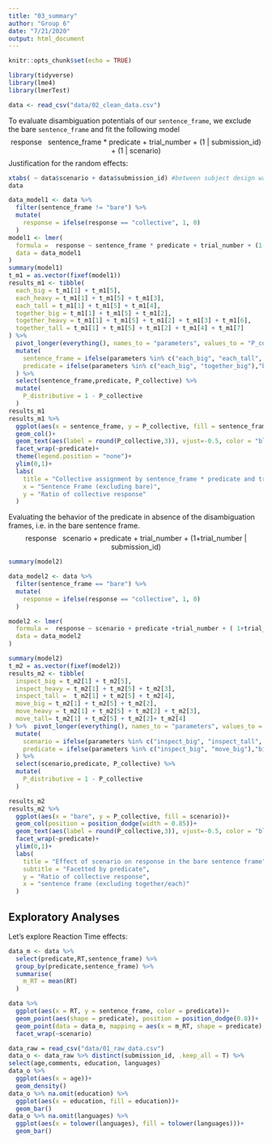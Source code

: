 ```yaml
---
title: "03_summary"
author: "Group 6"
date: "7/21/2020"
output: html_document
---
```


```r
knitr::opts_chunk$set(echo = TRUE)
```


```r
library(tidyverse)
library(lme4)
library(lmerTest)
```

```r
data <- read_csv("data/02_clean_data.csv")
```

To evaluate disambiguation potentials of our `sentence_frame`, we exclude the bare `sentence_frame` and fit the following model
$$\text{response ~ sentence_frame * predicate + trial_number + (1 | submission_id) + (1 | scenario)}$$
Justification for the random effects: 
```r
xtabs( ~ data$scenario + data$submission_id) #between subject design warrants random intercepts for subject_id and scenario
data
```



```r
data_model1 <- data %>% 
  filter(sentence_frame != "bare") %>% 
  mutate(
    response = ifelse(response == "collective", 1, 0)
  )
model1 <- lmer(
  formula =  response ~ sentence_frame * predicate + trial_number + (1| submission_id) + (1|scenario),
  data = data_model1
)
summary(model1)
t_m1 = as.vector(fixef(model1))
results_m1 <- tibble(
  each_big = t_m1[1] + t_m1[5],
  each_heavy = t_m1[1] + t_m1[5] + t_m1[3],
  each_tall = t_m1[1] + t_m1[5] + t_m1[4],
  together_big = t_m1[1] + t_m1[5] + t_m1[2],
  together_heavy = t_m1[1] + t_m1[5] + t_m1[2] + t_m1[3] + t_m1[6],
  together_tall = t_m1[1] + t_m1[5] + t_m1[2] + t_m1[4] + t_m1[7]
) %>% 
  pivot_longer(everything(), names_to = "parameters", values_to = "P_collective") %>% 
  mutate(
    sentence_frame = ifelse(parameters %in% c("each_big", "each_tall", "each_heavy"),"each","together"),
    predicate = ifelse(parameters %in% c("each_big", "together_big"),"big", ifelse(parameters %in% c("each_tall", "together_tall"),"tall","heavy"))
  ) %>% 
  select(sentence_frame,predicate, P_collective) %>% 
  mutate(
    P_distributive = 1 - P_collective
  )
results_m1
results_m1 %>% 
  ggplot(aes(x = sentence_frame, y = P_collective, fill = sentence_frame))+
  geom_col()+
  geom_text(aes(label = round(P_collective,3)), vjust=-0.5, color = "black", position = position_dodge(0.85), size = 4)+
  facet_wrap(~predicate)+
  theme(legend.position = "none")+
  ylim(0,1)+
  labs(
    title = "Collective assignment by sentence_frame * predicate and trial number",
    x = "Sentence Frame (excluding bare)",
    y = "Ratio of collective response"
  )
```

Evaluating the behavior of the predicate in absence of the disambiguation frames, i.e. in the bare sentence frame.
$$\text{response ~ scenario + predicate + trial_number + (1+trial_number | submission_id)}$$
```r
summary(model2)
```

```r
data_model2 <- data %>% 
  filter(sentence_frame == "bare") %>% 
  mutate(
    response = ifelse(response == "collective", 1, 0)
  )

model2 <- lmer(
  formula =  response ~ scenario + predicate +trial_number + ( 1+trial_number | submission_id),
  data = data_model2
)

summary(model2)
t_m2 = as.vector(fixef(model2))
results_m2 <- tibble(
  inspect_big = t_m2[1] + t_m2[5],
  inspect_heavy = t_m2[1] + t_m2[5] + t_m2[3],
  inspect_tall =  t_m2[1] + t_m2[5] + t_m2[4],
  move_big = t_m2[1] + t_m2[5] + t_m2[2],
  move_heavy = t_m2[1] + t_m2[5] + t_m2[2] + t_m2[3],
  move_tall= t_m2[1] + t_m2[5] + t_m2[2]+ t_m2[4]
) %>%  pivot_longer(everything(), names_to = "parameters", values_to = "P_collective") %>% 
  mutate(
    scenario = ifelse(parameters %in% c("inspect_big", "inspect_tall", "inspect_heavy"),"inspect","move"),
    predicate = ifelse(parameters %in% c("inspect_big", "move_big"),"big", ifelse(parameters %in% c("inspect_tall", "move_tall"),"tall","heavy"))
  ) %>% 
  select(scenario,predicate, P_collective) %>% 
  mutate(
    P_distributive = 1 - P_collective
  )

results_m2 
results_m2 %>% 
  ggplot(aes(x = "bare", y = P_collective, fill = scenario))+
  geom_col(position = position_dodge(width = 0.85))+
  geom_text(aes(label = round(P_collective,3)), vjust=-0.5, color = "black", position = position_dodge(0.85), size = 4)+
  facet_wrap(~predicate)+
  ylim(0,1)+
  labs(
    title = "Effect of scenario on response in the bare sentence frame",
    subtitle = "Facetted by predicate",
    y = "Ratio of collective response",
    x = "sentence frame (excluding together/each)"
  )

```

## Exploratory Analyses

Let's explore Reaction Time effects:
```r
data_m <- data %>%
  select(predicate,RT,sentence_frame) %>% 
  group_by(predicate,sentence_frame) %>% 
  summarise(
    m_RT = mean(RT)
  )

data %>% 
  ggplot(aes(x = RT, y = sentence_frame, color = predicate))+
  geom_point(aes(shape = predicate), position = position_dodge(0.8))+
  geom_point(data = data_m, mapping = aes(x = m_RT, shape = predicate),position = position_dodge(0.8), size = 5)+
  facet_wrap(~scenario)
```

```r
data_raw = read_csv("data/01_raw_data.csv")
data_o <- data_raw %>% distinct(submission_id, .keep_all = T) %>%
select(age,comments, education, languages) 
data_o %>% 
  ggplot(aes(x = age))+ 
  geom_density()
data_o %>% na.omit(education) %>% 
  ggplot(aes(x = education, fill = education))+ 
  geom_bar()
data_o %>% na.omit(languages) %>% 
  ggplot(aes(x = tolower(languages), fill = tolower(languages)))+
  geom_bar()
```


